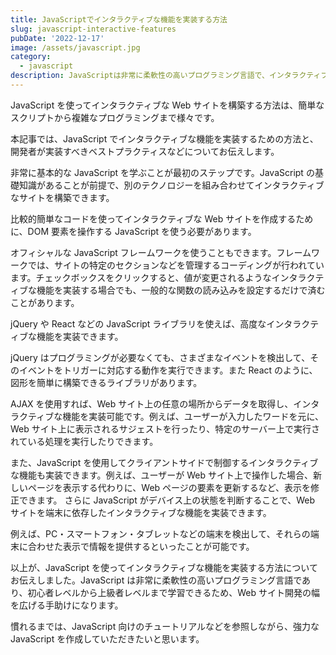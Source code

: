 ```yaml
---
title: JavaScriptでインタラクティブな機能を実装する方法
slug: javascript-interactive-features
pubDate: '2022-12-17'
image: /assets/javascript.jpg
category:
  - javascript
description: JavaScriptは非常に柔軟性の高いプログラミング言語で、インタラクティブな機能を構築可能。本記事では、実装の方法などをお伝え!チュートリアルもあるので、参照しながら学習しよう!
---
```


JavaScript を使ってインタラクティブな Web サイトを構築する方法は、簡単なスクリプトから複雑なプログラミングまで様々です。

本記事では、JavaScript でインタラクティブな機能を実装するための方法と、開発者が実装すべきベストプラクティスなどについてお伝えします。

非常に基本的な JavaScript を学ぶことが最初のステップです。JavaScript の基礎知識があることが前提で、別のテクノロジーを組み合わせてインタラクティブなサイトを構築できます。

比較的簡単なコードを使ってインタラクティブな Web サイトを作成するために、DOM 要素を操作する JavaScript を使う必要があります。

オフィシャルな JavaScript フレームワークを使うこともできます。フレームワークでは、サイトの特定のセクションなどを管理するコーディングが行われています。チェックボックスをクリックすると、値が変更されるようなインタラクティブな機能を実装する場合でも、一般的な関数の読み込みを設定するだけで済むことがあります。

jQuery や React などの JavaScript ライブラリを使えば、高度なインタラクティブな機能を実装できます。

jQuery はプログラミングが必要なくても、さまざまなイベントを検出して、そのイベントをトリガーに対応する動作を実行できます。また React のように、図形を簡単に構築できるライブラリがあります。

AJAX を使用すれば、Web サイト上の任意の場所からデータを取得し、インタラクティブな機能を実装可能です。例えば、ユーザーが入力したワードを元に、Web サイト上に表示されるサジェストを行ったり、特定のサーバー上で実行されている処理を実行したりできます。

また、JavaScript を使用してクライアントサイドで制御するインタラクティブな機能も実装できます。例えば、ユーザーが Web サイト上で操作した場合、新しいページを表示する代わりに、Web ページの要素を更新するなど、表示を修正できます。 さらに JavaScript がデバイス上の状態を判断することで、Web サイトを端末に依存したインタラクティブな機能を実装できます。

例えば、PC・スマートフォン・タブレットなどの端末を検出して、それらの端末に合わせた表示で情報を提供するといったことが可能です。

以上が、JavaScript を使ってインタラクティブな機能を実装する方法についてお伝えしました。JavaScript は非常に柔軟性の高いプログラミング言語であり、初心者レベルから上級者レベルまで学習できるため、Web サイト開発の幅を広げる手助けになります。

慣れるまでは、JavaScript 向けのチュートリアルなどを参照しながら、強力な JavaScript を作成していただきたいと思います。
